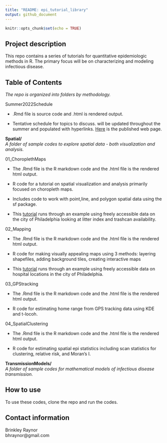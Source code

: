 ---
title: "README: epi_tutorial_library"
output: github_document
---

```{r setup, include=FALSE}
knitr::opts_chunk$set(echo = TRUE)
```

## Project description  
This repo contains a series of tutorials for quantitative epidemiologic methods in R. The primary focus will be on characterizing and modeling infectious disease.

## Table of Contents  
*The repo is organized into folders by methodology.*   

Summer2022Schedule  

+ .Rmd file is source code and .html is rendered output.  

+ Tentative schedule for topics to discuss. will be updated throughout the summer and populated with hyperlinks. [Here](https://rpubs.com/bhraynor/MethodsSummer2022) is the published web page. 


**Spatial/**  
*A folder of sample codes to explore spatial data - both visualization and analysis.*   

01_ChoroplethMaps 

+ The .Rmd file is the R markdown code and the .html file is the rendered html output.  

+ R code for a tutorial on spatial visualization and analysis primarily focused on choropleth maps.  

+ Includes code to work with point,line, and polygon spatial data using the sf package.  

+ This [tutorial](https://rpubs.com/bhraynor/MethodsSummer2022) runs through an example using freely accessible data on the city of Philadelphia looking at litter index and trashcan availability.  

02_Mapping  

+ The .Rmd file is the R markdown code and the .html file is the rendered html output.  

+ R code for making visually appealing maps using 3 methods: layering shapefiles, adding background tiles, creating interactive maps  

+ This [tutorial](https://rpubs.com/bhraynor/mapping) runs through an example using freely accessible data on hospital locations in the city of Philadelphia.

03_GPStracking  

+ The .Rmd file is the R markdown code and the .html file is the rendered html output.  

+ R code for estimating home range from GPS tracking data using KDE and t-locoh.  


04_SpatialClustering  

+ The .Rmd file is the R markdown code and the .html file is the rendered html output.  

+ R code for estimating spatial epi statistics including scan statistics for clustering, relative risk, and Moran's I.  


**TransmissionModels/**  
*A folder of sample codes for mathematical models of infectious disease transmission.* 

## How to use  
To use these codes, clone the repo and run the codes.  

## Contact information   
Brinkley Raynor    
bhraynor@gmail.com   
